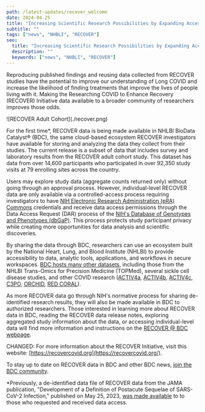 ```yaml
---
path: /latest-updates/recover_welcome
date: 2024-04-25
title: "Increasing Scientific Research Possibilities by Expanding Access to RECOVER Data"
subtitle: ""
tags: ["news", "NHBLI", "RECOVER"]
seo:
  title: "Increasing Scientific Research Possibilities by Expanding Access to RECOVER Data"
  description: ""
  keywords: ["news", "NHBLI", "RECOVER"]
---
```

Reproducing published findings and reusing data collected from RECOVER studies have the potential to improve our understanding of Long COVID and increase the likelihood of finding treatments that improve the lives of people living with it. Making the Researching COVID to Enhance Recovery (RECOVER) Initiative data available to a broader community of researchers improves those odds.

<div class="blog-image-section twothirds-width-image blog-image-right">
![RECOVER Adult Cohort](./recover.png)
</div>

For the first time*, RECOVER data is being made available in NHLBI BioData Catalyst® (BDC), the same cloud-based ecosystem RECOVER investigators have available for storing and analyzing the data they collect from their studies. The current release is a subset of data that includes survey and laboratory results from the RECOVER adult cohort study. This dataset has data from over 14,600 participants who participated in over 92,350 study visits at 79 enrolling sites across the country.

Users may explore study data (aggregate counts returned only) without going through an approval process. However, individual-level RECOVER data are only available via a controlled-access process requiring investigators to have [NIH Electronic Research Administration (eRA) Commons](https://public.era.nih.gov/commonsplus/public/login.era?TARGET=https%3A%2F%2Fpublic.era.nih.gov%3A443%2Fcommons) credentials and receive data access permissions through the Data Access Request (DAR) process of the [NIH's Database of Genotypes and Phenotypes (dbGaP)](https://www.ncbi.nlm.nih.gov/gap/). This process protects study participant privacy while creating more opportunities for data analysis and scientific discoveries.

By sharing the data through BDC, researchers can use an ecosystem built by the National Heart, Lung, and Blood Institute (NHLBI) to provide accessibility to data, analytic tools, applications, and workflows in secure workspaces. [BDC hosts many other datasets](https://biodatacatalyst.nhlbi.nih.gov/resources/data), including those from the NHLBI Trans-Omics for Precision Medicine (TOPMed), several sickle cell disease studies, and other COVID research ([ACTIV4a](https://www.ncbi.nlm.nih.gov/projects/gap/cgi-bin/study.cgi?study_id=phs002694.v1.p1), [ACTIV4b](https://www.ncbi.nlm.nih.gov/projects/gap/cgi-bin/study.cgi?study_id=phs002710.v1.p1), [ACTIV4c](https://www.ncbi.nlm.nih.gov/projects/gap/cgi-bin/study.cgi?study_id=phs003063.v1.p1), [C3PO](https://www.ncbi.nlm.nih.gov/projects/gap/cgi-bin/study.cgi?study_id=phs002752.v1.p1), [ORCHID](https://www.ncbi.nlm.nih.gov/projects/gap/cgi-bin/study.cgi?study_id=phs002299.v1.p1), [RED CORAL](https://www.ncbi.nlm.nih.gov/projects/gap/cgi-bin/study.cgi?study_id=phs002363.v1.p1)).

As more RECOVER data go through NIH's normative process for sharing de-identified research results, they will also be made available in BDC to authorized researchers. Those interested in learning more about RECOVER data in BDC, reading the RECOVER data release notes, exploring aggregated study information about the data, or accessing individual-level data will find more information and instructions on the [RECOVER @ BDC webpage](/recover).

CHANGED: For more information about the RECOVER Initiative, visit this website: [https://recovercovid.org](https://recovercovid.org/).

To stay up to date on RECOVER data in BDC and other BDC news, [join the BDC community](/contact/ecosystem).

*Previously, a de-identified data file of RECOVER data from the JAMA publication, "Development of a Definition of Postacute Sequelae of SARS-CoV-2 Infection," published on May 25, 2023, [was made available](https://recovercovid.org/data) to to those who requested and received data access.
